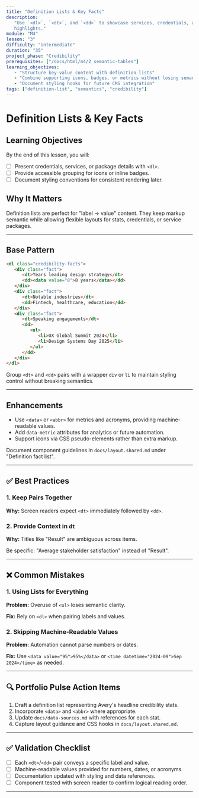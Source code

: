 ```yaml
---
title: "Definition Lists & Key Facts"
description:
   "Use `<dl>`, `<dt>`, and `<dd>` to showcase services, credentials, and
   highlights."
module: "M4"
lesson: "3"
difficulty: "intermediate"
duration: "35"
project_phase: "Credibility"
prerequisites: ["/docs/html/m4/2_semantic-tables"]
learning_objectives:
   - "Structure key-value content with definition lists"
   - "Combine supporting icons, badges, or metrics without losing semantics"
   - "Document styling hooks for future CMS integration"
tags: ["definition-list", "semantics", "credibility"]
---
```


# Definition Lists & Key Facts

## Learning Objectives

By the end of this lesson, you will:

-  [ ] Present credentials, services, or package details with `<dl>`.
-  [ ] Provide accessible grouping for icons or inline badges.
-  [ ] Document styling conventions for consistent rendering later.

## Why It Matters

Definition lists are perfect for "label → value" content. They keep markup
semantic while allowing flexible layouts for stats, credentials, or service
packages.

---

## Base Pattern

```html
<dl class="credibility-facts">
   <div class="fact">
      <dt>Years leading design strategy</dt>
      <dd><data value="8">8 years</data></dd>
   </div>
   <div class="fact">
      <dt>Notable industries</dt>
      <dd>Fintech, healthcare, education</dd>
   </div>
   <div class="fact">
      <dt>Speaking engagements</dt>
      <dd>
         <ul>
            <li>UX Global Summit 2024</li>
            <li>Design Systems Day 2025</li>
         </ul>
      </dd>
   </div>
</dl>
```

Group `<dt>` and `<dd>` pairs with a wrapper `div` or `li` to maintain styling
control without breaking semantics.

---

## Enhancements

-  Use `<data>` or `<abbr>` for metrics and acronyms, providing machine-readable
   values.
-  Add `data-metric` attributes for analytics or future automation.
-  Support icons via CSS pseudo-elements rather than extra markup.

Document component guidelines in `docs/layout.shared.md` under "Definition fact
list".

---

## ✅ Best Practices

### 1. Keep Pairs Together

**Why:** Screen readers expect `<dt>` immediately followed by `<dd>`.

### 2. Provide Context in `dt`

**Why:** Titles like "Result" are ambiguous across items.

Be specific: "Average stakeholder satisfaction" instead of "Result".

---

## ❌ Common Mistakes

### 1. Using Lists for Everything

**Problem:** Overuse of `<ul>` loses semantic clarity.

**Fix:** Rely on `<dl>` when pairing labels and values.

### 2. Skipping Machine-Readable Values

**Problem:** Automation cannot parse numbers or dates.

**Fix:** Use `<data value="95">95%</data>` or
`<time datetime="2024-09">Sep 2024</time>` as needed.

---

## 🔍 Portfolio Pulse Action Items

1. Draft a definition list representing Avery's headline credibility stats.
2. Incorporate `<data>` and `<abbr>` where appropriate.
3. Update `docs/data-sources.md` with references for each stat.
4. Capture layout guidance and CSS hooks in `docs/layout.shared.md`.

---

## ✅ Validation Checklist

-  [ ] Each `<dt>`/`<dd>` pair conveys a specific label and value.
-  [ ] Machine-readable values provided for numbers, dates, or acronyms.
-  [ ] Documentation updated with styling and data references.
-  [ ] Component tested with screen reader to confirm logical reading order.

---
